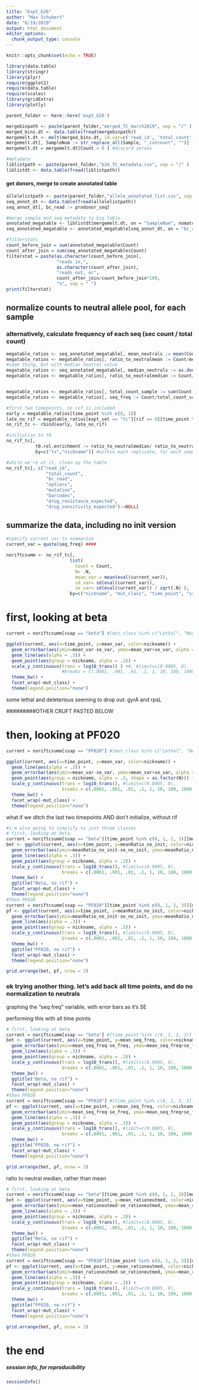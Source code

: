 ```yaml
---
title: "Expt_b26"
author: "Max Schubert"
date: "6/19/2019"
output: html_document
editor_options: 
  chunk_output_type: console
---
```


```r
knitr::opts_chunk$set(echo = TRUE)

library(data.table)
library(stringr)
library(plyr)
require(ggplot2)
require(data.table)
require(scales)
library(gridExtra)
library(plotly)

parent_folder <- here::here('expt_b26')
```

```r
mergebinpath <- paste(parent_folder,"merged_TC_march2019", sep = "/" )
merged_bins.dt <- data.table(fread(mergebinpath))
mergemelt.dt <- melt(merged_bins.dt, id.var=c('read_id', 'total_count', 'bc_read'), value.name='Count', variable.name='Sample')
mergemelt.dt[, SampleNum := str_replace_all(Sample, "_cutcount", "")]
mergemelt.dt = mergemelt.dt[Count > 0 ] #discard zeroes

#metadata
liblistpath <- paste(parent_folder,"b26_TC_metadata.csv", sep = "/" )
liblistdt <- data.table(fread(liblistpath))


```
#### get donors, merge to create annotated table
```r
allelelistpath <- paste(parent_folder,"allele_annotated_list.csv", sep = "/" )
seq_annot_dt <- data.table(fread(allelelistpath))
seq_annot_dt[, bc_read := prodonor_seq]

#merge sample and seq metadata to big table
annotated_megatable <- liblistdt[mergemelt.dt, on = "SampleNum", nomatch = 0]
seq_annotated_megatable <- annotated_megatable[seq_annot_dt, on = "bc_read", nomatch = 0]

#filterstats
count_before_join = sum(annotated_megatable$Count)
count_after_join = sum(seq_annotated_megatable$Count)
filterstat = paste(as.character(count_before_join),
                   "reads in,",
                   as.character(count_after_join),
                   "reads out, or",
                   count_after_join/count_before_join*100,
                   "%", sep = " ")
print(filterstat)
```

## normalize counts to neutral allele pool, for each sample
### alternatively, calculate frequency of each seq (sec count / total count)
```r
megatable_ratios <- seq_annotated_megatable[, mean_neutrals := mean(Count[mut_class == "Neutral"]), by='SampleNum']
megatable_ratios <- megatable_ratios[, ratio_to_neutralmean := Count/mean_neutrals] #no longer by = 'bc_read'
#same thing, but with median neutral value
megatable_ratios <- seq_annotated_megatable[, median_neutrals := as.double(median(Count[mut_class == "Neutral"])), by='SampleNum']
megatable_ratios <- megatable_ratios[, ratio_to_neutralmedian := Count/median_neutrals] #no longer by = 'bc_read'


megatable_ratios <- megatable_ratios[, total_count_sample := sum(Count), by='SampleNum']
megatable_ratios <- megatable_ratios[, seq_freq := Count/total_count_sample]

```

```r
#first two timepoints, no rif is included
early = megatable_ratios[time_point %in% c(0, 1)]
late_no_rif = megatable_ratios[expt_set == "tc"][rif == 0][time_point %in% c(2, 3, 4, 5)]
no_rif_tc <- rbind(early, late_no_rif)

#initialize to t0
no_rif_tc[,
           t0.rel.enrichment := ratio_to_neutralmedian/ ratio_to_neutralmedian[time_point==0],
           by=c("tx","nickname")] #within each replicate, for each sequence

#while we're at it, clean up the table
no_rif_tc[, c("read_id",
               "total_count",
               "bc_read",
               "options",
               "mutation",
               "barcodes",
               "drug_resistance_expected",
               "drug_sensitivity_expected"):=NULL]
```

## summarize the data, including no init version
```r
#specify current var to summarize
current_var = quote(seq_freq) ####

noriftcsumm <- no_rif_tc[,
                        list(
                          Count = Count,
                          N= .N,
                          mean_var = mean(eval(current_var)),
                          sd_var= sd(eval(current_var)),
                          se_var= sd(eval(current_var)) / sqrt(.N) ),
                        by=c("nickname", "mut_class", "time_point", "ssap")]

```

# first, looking at beta
```r

current = noriftcsumm[ssap == "beta"] #[mut_class %in% c("Lethal", "Neutral")]

ggplot(current, aes(x=time_point, y=mean_var, color=nickname)) + 
  geom_errorbar(aes(ymin=mean_var-se_var, ymax=mean_var+se_var, alpha = .3), width=.1) +
  geom_line(aes(alpha = .3)) +
  geom_point(aes(group = nickname, alpha = .3)) +
  scale_y_continuous(trans = log10_trans() ) +#, #limit=c(0.0005, 8), 
                     #breaks = c(.0001, .001, .01, .1, 1, 10, 100, 1000, 10000)) +
  theme_bw() +
  facet_wrap(~mut_class) +
  theme(legend.position="none")

```
some lethal and deleterious seeming to drop out: gyrA and rpsL




#########OTHER CRUFT PASTED BELOW


# then, looking at PF020
```r

current = noriftcsumm[ssap == "PF020"] #[mut_class %in% c("Lethal", "Neutral")]

ggplot(current, aes(x=time_point, y=mean_var, color=nickname)) + 
  geom_line(aes(alpha = .3)) +
  geom_errorbar(aes(ymin=mean_var-se_var, ymax=mean_var+se_var, alpha = .3), width=.1, color = "black") +
  geom_point(aes(group = nickname, alpha = .3, shape = as.factor(N))) +
  scale_y_continuous(trans = log10_trans(), #limit=c(0.0005, 8), 
                     breaks = c(.0001, .001, .01, .1, 1, 10, 100, 1000, 10000)) +
  theme_bw() +
  facet_wrap(~mut_class) +
  theme(legend.position="none")

```



what if we ditch the last two timepoints AND don't initialize, without rif
```r
#i'm also going to simplify to just three classes
# first, looking at beta
current = noriftcsumm[ssap == "beta"][time_point %in% c(0, 1, 2, 3)][mut_class %in% c("Lethal", "Neutral")]
bet <- ggplot(current, aes(x=time_point, y=meanRatio_no_init, color=nickname)) + 
  geom_errorbar(aes(ymin=meanRatio_no_init-se_no_init, ymax=meanRatio_no_init+se_no_init, alpha = .3), width=.1) +
  geom_line(aes(alpha = .3)) +
  geom_point(aes(group = nickname, alpha = .3)) +
  scale_y_continuous(trans = log10_trans(), #limit=c(0.0005, 8), 
                     breaks = c(.0001, .001, .01, .1, 1, 10, 100, 1000, 10000)) +
  theme_bw() +
  ggtitle("Beta, no rif") +
  facet_wrap(~mut_class) +
  theme(legend.position="none")
#then PF020
current = noriftcsumm[ssap == "PF020"][time_point %in% c(0, 1, 2, 3)][mut_class %in% c("Lethal", "Neutral")]
pf <- ggplot(current, aes(x=time_point, y=meanRatio_no_init, color=nickname, label= N)) + 
  geom_errorbar(aes(ymin=meanRatio_no_init-se_no_init, ymax=meanRatio_no_init+se_no_init, alpha = .3), width=.1) +
  geom_line(aes(alpha = .3)) +
  geom_point(aes(group = nickname, alpha = .3)) +
  scale_y_continuous(trans = log10_trans(), #limit=c(0.0005, 8), 
                     breaks = c(.0001, .001, .01, .1, 1, 10, 100, 1000, 10000)) +
  theme_bw() +
  ggtitle("PF020, no rif") +
  facet_wrap(~mut_class) +
  theme(legend.position="none")

grid.arrange(bet, pf, nrow = 2)

```

### ok trying another thing. let's add back all time points, and do no normalization to neutrals
graphing the "seq freq" variable, with error bars as it's SE

performing this with all time points
```r
# first, looking at beta
current = noriftcsumm[ssap == "beta"] #[time_point %in% c(0, 1, 2, 3)]
bet <- ggplot(current, aes(x=time_point, y=mean_seq_freq, color=nickname)) + 
  geom_errorbar(aes(ymin=mean_seq_freq-se_freq, ymax=mean_seq_freq+se_freq, alpha = .3), width=.1) +
  geom_line(aes(alpha = .3)) +
  geom_point(aes(group = nickname, alpha = .3)) +
  scale_y_continuous(trans = log10_trans(), #limit=c(0.0005, 8), 
                     breaks = c(.0001, .001, .01, .1, 1, 10, 100, 1000, 10000)) +
  theme_bw() +
  ggtitle("Beta, no rif") +
  facet_wrap(~mut_class) +
  theme(legend.position="none")
#then PF020
current = noriftcsumm[ssap == "PF020"] #[time_point %in% c(0, 1, 2, 3)]
pf <- ggplot(current, aes(x=time_point, y=mean_seq_freq, color=nickname)) + 
  geom_errorbar(aes(ymin=mean_seq_freq-se_freq, ymax=mean_seq_freq+se_freq, alpha = .3), width=.1) +
  geom_line(aes(alpha = .3)) +
  geom_point(aes(group = nickname, alpha = .3)) +
  scale_y_continuous(trans = log10_trans(), #limit=c(0.0005, 8), 
                     breaks = c(.0001, .001, .01, .1, 1, 10, 100, 1000, 10000)) +
  theme_bw() +
  ggtitle("PF020, no rif") +
  facet_wrap(~mut_class) +
  theme(legend.position="none")

grid.arrange(bet, pf, nrow = 2)

```

ratio to neutral median, rather than mean
```r
# first, looking at beta
current = noriftcsumm[ssap == "beta"][time_point %in% c(0, 1, 2, 3)][mut_class %in% c("Lethal", "Neutral", "Drug_resistance")]
bet <- ggplot(current, aes(x=time_point, y=mean_rationeutmed, color=nickname)) + 
  geom_errorbar(aes(ymin=mean_rationeutmed-se_rationeutmed, ymax=mean_rationeutmed+se_rationeutmed, alpha = .3), width=.1) +
  geom_line(aes(alpha = .3)) +
  geom_point(aes(group = nickname, alpha = .3)) +
  scale_y_continuous(trans = log10_trans(), #limit=c(0.0005, 8), 
                     breaks = c(.0001, .001, .01, .1, 1, 10, 100, 1000, 10000)) +
  theme_bw() +
  ggtitle("Beta, no rif") +
  facet_wrap(~mut_class) +
  theme(legend.position="none")
#then PF020
current = noriftcsumm[ssap == "PF020"][time_point %in% c(0, 1, 2, 3)][mut_class %in% c("Lethal", "Neutral", "Drug_resistance")]
pf <- ggplot(current, aes(x=time_point, y=mean_rationeutmed, color=nickname)) + 
  geom_errorbar(aes(ymin=mean_rationeutmed-se_rationeutmed, ymax=mean_rationeutmed+se_rationeutmed, alpha = .3), width=.1) +
  geom_line(aes(alpha = .3)) +
  geom_point(aes(group = nickname, alpha = .3)) +
  scale_y_continuous(trans = log10_trans(), #limit=c(0.0005, 8), 
                     breaks = c(.0001, .001, .01, .1, 1, 10, 100, 1000, 10000)) +
  theme_bw() +
  ggtitle("PF020, no rif") +
  facet_wrap(~mut_class) +
  theme(legend.position="none")

grid.arrange(bet, pf, nrow = 2)

```











# the end

##### session info, for reproducibility
```r
sessionInfo()
```

